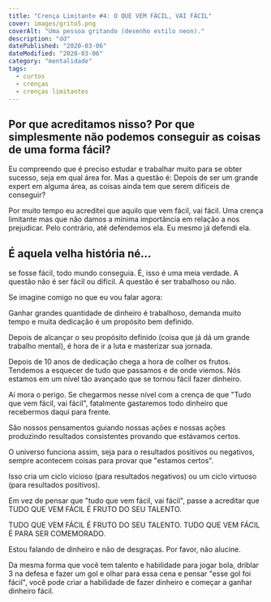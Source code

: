 ```yaml
---
title: "Crença Limitante #4: O QUE VEM FÁCIL, VAI FÁCIL"
cover: images/grito5.png
coverAlt: "Uma pessoa gritando (desenho estilo neon)."
description: "dd"
datePublished: "2020-03-06"
dateModified: "2020-03-06"
category: "mentalidade"
tags:
  - curtos
  - crenças
  - crenças limitantes
---
```


## Por que acreditamos nisso? Por que simplesmente não podemos conseguir as coisas de uma forma fácil?

Eu compreendo que é preciso estudar e trabalhar muito para se obter sucesso, seja em qual área for. Mas a questão é: Depois de ser um grande expert em alguma área, as coisas ainda tem que serem difíceis de conseguir?

Por muito tempo eu acreditei que aquilo que vem fácil, vai fácil. Uma crença limitante mas que não damos a mínima importância em relação a nos prejudicar. Pelo contrário, até defendemos ela. Eu mesmo já defendi ela.

## É aquela velha história né... 

se fosse fácil, todo mundo conseguia. É, isso é uma meia verdade. A questão não é ser fácil ou difícil. A questão é ser trabalhoso ou não. 

Se imagine comigo no que eu vou falar agora:

Ganhar grandes quantidade de dinheiro é trabalhoso, demanda muito tempo e muita dedicação é um propósito bem definido. 

Depois de alcançar o seu propósito definido (coisa que já dá um grande trabalho mental), é hora de ir a luta e masterizar sua jornada.

Depois de 10 anos de dedicação chega a hora de colher os frutos. Tendemos a esquecer de tudo que passamos e de onde viemos. Nós estamos em um nível tão avançado que se tornou fácil fazer dinheiro. 

Aí mora o perigo. Se chegarmos nesse nível com a crença de que "Tudo que vem fácil, vai fácil", fatalmente gastaremos todo dinheiro que recebermos daqui para frente. 

São nossos pensamentos guiando nossas ações e nossas ações produzindo resultados consistentes provando que estávamos certos.

O universo funciona assim, seja para o resultados positivos ou negativos, sempre acontecem coisas para provar que "estamos certos".

Isso cria um ciclo vicioso (para resultados negativos) ou um ciclo virtuoso (para resultados positivos).

Em vez de pensar que "tudo que vem fácil, vai fácil", passe a acreditar que TUDO QUE VEM FÁCIL É FRUTO DO SEU TALENTO.

TUDO QUE VEM FÁCIL É FRUTO DO SEU TALENTO.
TUDO QUE VEM FÁCIL É PARA SER COMEMORADO.

Estou falando de dinheiro e não de desgraças. Por favor, não alucine.

Da mesma forma que você tem talento e habilidade para jogar bola, driblar 3 na defesa e fazer um gol e olhar para essa cena e pensar "esse gol foi fácil", você pode criar a habilidade de fazer dinheiro e começar a ganhar dinheiro fácil.
